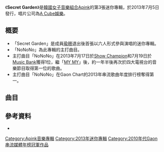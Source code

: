 {{about|韓國女子流行團體Apink的第3張迷你專輯|挪威二人音樂組合|神秘園}}
{{Infobox Album
| Name = Secret Garden
| Cover = 
| Artist = [[Apink|Apink]] 
| Type = 迷你專輯
| Released = 2013年7月5日
| Recorded = 2013年
| Genre = [[韓國流行音樂|K-pop]]、[[舞曲|Dance]]
| Length = 21:37
| Label = [[Plan_A娛樂|A Cube娛樂]]
| Producer = 
| Certification  = 
| Chart position = 
| Reviews = 
| Last album = [[UNE_ANNEE|UNE ANNEE]]<br />（2012年）
| This album = '''Secret Garden'''<br />（2013年）
| Next album = [[Pink_Blossom|Pink Blossom]]<br />（2014年）
| Misc = 
{{External music video|Type=EP|{{YouTube|hspqQuuuGIw|No No No}}}}
}}

《'''Secret Garden'''》是[[韓國|韓國]][[女子音樂組合|女子音樂組合]][[Apink|Apink]]的第3張迷你專輯，於2013年7月5日發行，唱片公司為[[Plan_A娛樂|A Cube娛樂]]。

==概要==
* 「Secret Garden」是成員[[洪瑜暻|瑜暻]]退出後首張以六人形式參與演唱的迷你專輯。
* 「NoNoNo」為此專輯的主打曲目。
* 主打曲目「NoNoNo」在2013年7月17日於[[Show_Champion|Show Champion]]和7月19日於[[KBS音樂銀行|Music Bank]]獲得1位，繼「[[Snow_Pink|MY MY]]」後，約一年半後再次於四大電視台的音樂節目取得第一位的歌曲。
* 主打曲目「NoNoNo」在Gaon Chart的2013年串流歌曲年度排行榜奪得第一。

==曲目==
{{Tracklist
| headline = 
| total_length = 21:37

| title1 = U You
| note1 = 
| music1 = {{lang|ko|황금두현}}<br />{{lang|ko|노는 어린이}}<br />L.eon
| lyrics1 = {{lang|ko|황금두현}}<br />{{lang|ko|노는 어린이}}
| arranger1 = {{lang|ko|황금두현}}<br />{{lang|ko|노는 어린이}}<br />{{lang|ko|심만주}}<br />L.eon
| length1 = 3:25

| title2 = '''NoNoNo'''
| note2 = 
| music2 = [[新沙洞老虎|新沙洞老虎]]<br />Kupa
| lyrics2 = 新沙洞老虎<br />Kupa
| arranger2 = 新沙洞老虎
| length2 = 3:40

| title3 = Lovely Day
| note3 = 
| music3 = {{lang|ko|황금두현}}<br />{{lang|ko|노는 어린이}}<br />L.eon
| lyrics3 = {{lang|ko|황금두현}}<br />{{lang|ko|노는 어린이}}
| arranger3 = {{lang|ko|황금두현}}<br />{{lang|ko|노는 어린이}}<br />L.eon
| length3 = 3:00

| title4 = 我需要你
| note4 = {{lang|ko|난 니가 필요해}}
| music4 = KZ<br />{{lang|ko|곰돌군}}
| lyrics4 = D'Day<br />KZ
| arranger4 = KZ<br />{{lang|ko|곰돌군}}
| length4 = 3:49

| title5 = Secret Garden
| note5 = 
| music5 = ZigZag Note
| lyrics5 = {{lang|ko|이찬미}}
| arranger5 = ZigZag Note
| length5 = 4:03

| title6 = NoNoNo (Inst.)
| note6 = 
| music6 = 新沙洞老虎<br />Kupa
| lyrics6 = 
| arranger6 = 新沙洞老虎
| length6 = 3:40
}}

==參考資料==
*{{cite web | url=http://www.genie.co.kr/Detail/f_Album_Info.asp?axnm=80362155 | title=Secret Garden - Apink (에이핑크) | publisher=genie | date=2013-07-05 | accessdate=2013-09-13 | language=ko | archive-date=2015-09-24 | archive-url=https://web.archive.org/web/20150924021448/http://www.genie.co.kr/Detail/f_Album_Info.asp?axnm=80362155 | dead-url=no }}

{{Apink}}
{{Gaon串流媒體年榜冠軍 (2010年代)|2013年}}
[[Category:Apink音樂專輯|Category:Apink音樂專輯]]
[[Category:2013年迷你專輯|Category:2013年迷你專輯]]
[[Category:2010年代Gaon串流媒體年榜冠軍作品|Category:2010年代Gaon串流媒體年榜冠軍作品]]